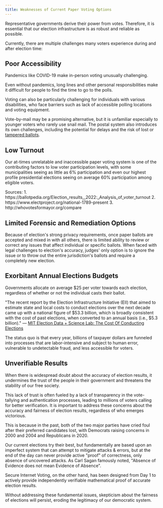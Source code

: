 ```yaml
---
title: Weaknesses of Current Paper Voting Options
---
```


Representative governments derive their power from votes. Therefore, it is essential that our election infrastructure is as robust and reliable as possible.

Currently, there are multiple challenges many voters experience during and after election time:

## Poor Accessibility

Pandemics like COVID-19 make in-person voting unusually challenging.

Even without pandemics, long lines and other personal responsibilities make it difficult for people to find the time to go to the polls.

Voting can also be particularly challenging for individuals with various disabilities, who face barriers such as lack of accessible polling locations and voting equipment.

Vote-by-mail may be a promising alternative, but it is unfamiliar especially to younger voters who rarely use snail mail. The postal system also introduces its own challenges, including the potential for delays and the risk of lost or [tampered ballots](https://en.wikipedia.org/wiki/Postal_censorship).

## Low Turnout

Our at-times unrelatable and inaccessible paper voting system is one of the contributing factors to low voter participation levels, with some municipalities seeing as little as 6% participation and even our highest profile presidential elections seeing on average 60% participation among eligible voters.

<div className='mt-3 text-xs opacity-50'>
Sources:
1. https://ballotpedia.org/Election_results,_2022:_Analysis_of_voter_turnout
2. https://www.electproject.org/national-1789-present
3. http://whovotesformayor.org/compare

</div>

## Limited Forensic and Remediation Options

Because of election's strong privacy requirements, once paper ballots are accepted and mixed in with all others, there is limited ability to review or correct any issues that affect individual or specific ballots. When faced with legal challenges to election's accuracy, judges' only option is to ignore the issue or to throw out the entire jurisdiction's ballots and require a completely new election.

## Exorbitant Annual Elections Budgets

Governments allocate on average \$25 per voter towards each election, regardless of whether or not the individual casts their ballot.

​"​The recent report by the Election Infrastructure Initiative (EII) that aimed to estimate state and local costs to conduct elections over the next decade came up with a national figure of \$53.3 billion, which is broadly consistent with the cost of past elections, when converted to an annual basis (i.e., \$5.3 billion)." — [MIT Election Data + Science Lab: The Cost Of Conducting Elections](https://electionlab.mit.edu/sites/default/files/2022-05/TheCostofConductingElections-2022.pdf)

The status quo is that every year, billions of taxpayer dollars are funneled into processes that are labor-intensive and subject to human error, vulnerable to undetectable fraud, and less accessible for voters.

## Unverifiable Results

When there is widespread doubt about the accuracy of election results, it undermines the trust of the people in their government and threatens the stability of our free society.

This lack of trust is often fueled by a lack of transparency in the vote-tallying and authentication processes, leading to millions of voters calling for better verification. It is important to address these concerns about the accuracy and fairness of election results, regardless of who emerges victorious.

This is because in the past, both of the two major parties have cried foul after their preferred candidates lost, with Democrats raising concerns in 2000 and 2004 and Republicans in 2020.

Our current elections try their best, but fundamentally are based upon an imperfect system that can attempt to mitigate attacks & errors, but at the end of the day can never provide active "proof" of correctness, only absence of uncovered attacks. As Carl Sagan famously noted, "Absence of Evidence does not mean Evidence of Absence".

Secure Internet Voting, on the other hand, has been designed from Day 1 to actively provide independently verifiable mathematical proof of accurate election results.

Without addressing these fundamental issues, skepticism about the fairness of elections will persist, eroding the legitimacy of our democratic system.
